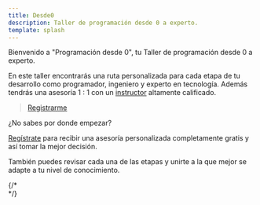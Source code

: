 ```yaml
---
title: Desde0
description: Taller de programación desde 0 a experto.
template: splash
---
```



Bienvenido a "Programación desde 0", tu Taller de programación desde 0 a experto.

En este taller encontrarás una ruta personalizada para cada etapa de tu desarrollo como programador, ingeniero y experto en tecnología.
Además tendrás una asesoría 1 : 1 con un [instructor](https://jesusdmedinac.com/about/) altamente calificado.

> [Registrarme](https://tally.so/r/3lA8G5)

¿No sabes por donde empezar?

[Regístrate](https://tally.so/r/3lA8G5) para recibir una asesoría personalizada completamente gratis y así tomar la mejor decisión.

También puedes revisar cada una de las etapas y unirte a la que mejor se adapte a tu nivel de conocimiento.

<CardGrid stagger>
	<LinkCard 
  title="Para no programadores" 
  href="/roadmap/para-no-programadores/1"
  description="Da tus primeros pasos en el desarrollo de software. Construye unas bases sólidas para poder elegir correctamente sólo integrarlo en tu día a día y decide si quieres dedicarte tiempo completo al desarrollo de software."/>
	<LinkCard 
  title="Para principiantes (Juniors)" 
  href="/roadmap/para-principiantes/1"
  description="Si ya decidiste a qué te quieres dedicar, ahora debes incrementar tu valor al perfeccionar las habilidades que aumentarán tu empleabilidad. Domina las técnicas de desarrollo de software más utilizadas y comienza a compartir lo que sabes con el mundo."/>
	<LinkCard 
  title="Elige tu Stack personalizado"
  href="/roadmap/stack-personalizado/1"
  description="Elegir una especialidad te destacará del resto. Android, iOS, Frontend, Backend, Desktop. Cada Stack tiene una ruta personalizada para ti."/>
	<LinkCard 
  title="Ingeniería de software"
  href="/roadmap/software-engineering/1"
  description="Desde principios básicos como YAGNI, DRY, SOLID hasta técnicas de desarrollo avanzadas como TDD, DDD y Clean Code o Clean Architecture. Cambia tu manera de pensar y de trabajar en equipos de alto rendimiento. Destácate por tus habilidades sociales." />
  <LinkCard 
  title="Kotlin Multiplatform" 
  href="https://kmp.jesusdmedinac.com/" 
  description="Kotlin Multiplatform: Desarrolla sistemas interconectados entre diferentes plataformas aprovechando al máximo las capacidades de Kotlin Multiplatform."/>
</CardGrid>

<ChatAccess client:load/>
{/*
<div class="fixed bottom-16 left-16 z-999 border rounded-lg">
  <script type="text/javascript" src="https://cdnjs.buymeacoffee.com/1.0.0/button.prod.min.js" data-name="bmc-button" data-slug="jesusdmedinac" data-color="#ffffff" data-emoji="☕"  data-font="Comic" data-text="Invítame un café" data-outline-color="#000000" data-font-color="#000000" data-coffee-color="#FFDD00" ></script>
  <style>
    {`
    .bmc-btn-container {
      margin-top: 0px !important;
    }
    `}
  </style>
</div>
*/}